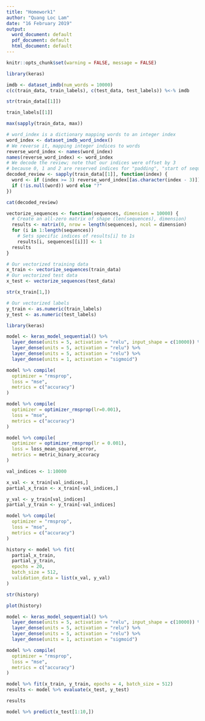 ---
title: "Homework1"
author: "Quang Loc Lam"
date: "16 February 2019"
output:
  word_document: default
  pdf_document: default
  html_document: default
---

```{r setup, include=FALSE}
knitr::opts_chunk$set(warning = FALSE, message = FALSE)
```


```{r, results='hide'}
library(keras)

imdb <- dataset_imdb(num_words = 10000)
c(c(train_data, train_labels), c(test_data, test_labels)) %<-% imdb
```



```{r}
str(train_data[[1]])
```

```{r}
train_labels[[1]]
```



```{r}
max(sapply(train_data, max))
```



```{r}
# word_index is a dictionary mapping words to an integer index
word_index <- dataset_imdb_word_index()
# We reverse it, mapping integer indices to words
reverse_word_index <- names(word_index)
names(reverse_word_index) <- word_index
# We decode the review; note that our indices were offset by 3
# because 0, 1 and 2 are reserved indices for "padding", "start of sequence", and "unknown".
decoded_review <- sapply(train_data[[1]], function(index) {
  word <- if (index >= 3) reverse_word_index[[as.character(index - 3)]]
  if (!is.null(word)) word else "?"
})
```

```{r}
cat(decoded_review)
```



```{r}
vectorize_sequences <- function(sequences, dimension = 10000) {
  # Create an all-zero matrix of shape (len(sequences), dimension)
  results <- matrix(0, nrow = length(sequences), ncol = dimension)
  for (i in 1:length(sequences))
    # Sets specific indices of results[i] to 1s
    results[i, sequences[[i]]] <- 1
  results
}

# Our vectorized training data
x_train <- vectorize_sequences(train_data)
# Our vectorized test data
x_test <- vectorize_sequences(test_data)
```



```{r}
str(x_train[1,])
```



```{r}
# Our vectorized labels
y_train <- as.numeric(train_labels)
y_test <- as.numeric(test_labels)
```



```{r}
library(keras)

model <- keras_model_sequential() %>% 
  layer_dense(units = 5, activation = "relu", input_shape = c(10000)) %>% 
  layer_dense(units = 5, activation = "relu") %>% 
  layer_dense(units = 5, activation = "relu") %>% 
  layer_dense(units = 1, activation = "sigmoid")
```



```{r}
model %>% compile(
  optimizer = "rmsprop",
  loss = "mse",
  metrics = c("accuracy")
)
```




```{r}
model %>% compile(
  optimizer = optimizer_rmsprop(lr=0.001),
  loss = "mse",
  metrics = c("accuracy")
) 
```



```{r}
model %>% compile(
  optimizer = optimizer_rmsprop(lr = 0.001),
  loss = loss_mean_squared_error,
  metrics = metric_binary_accuracy
) 
```



```{r}
val_indices <- 1:10000

x_val <- x_train[val_indices,]
partial_x_train <- x_train[-val_indices,]

y_val <- y_train[val_indices]
partial_y_train <- y_train[-val_indices]
```



```{r, echo=TRUE, results='hide'}
model %>% compile(
  optimizer = "rmsprop",
  loss = "mse",
  metrics = c("accuracy")
)

history <- model %>% fit(
  partial_x_train,
  partial_y_train,
  epochs = 20,
  batch_size = 512,
  validation_data = list(x_val, y_val)
)
```



```{r}
str(history)
```



```{r}
plot(history)
```



```{r, echo=TRUE, results='hide'}
model <- keras_model_sequential() %>% 
  layer_dense(units = 5, activation = "relu", input_shape = c(10000)) %>% 
  layer_dense(units = 5, activation = "relu") %>% 
  layer_dense(units = 5, activation = "relu") %>% 
  layer_dense(units = 1, activation = "sigmoid")

model %>% compile(
  optimizer = "rmsprop",
  loss = "mse",
  metrics = c("accuracy")
)

model %>% fit(x_train, y_train, epochs = 4, batch_size = 512)
results <- model %>% evaluate(x_test, y_test)
```

```{r}
results
```




```{r}
model %>% predict(x_test[1:10,])
```